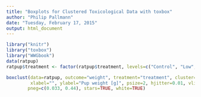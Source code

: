 ```yaml
---
title: "Boxplots for Clustered Toxicological Data with toxbox"
author: "Philip Pallmann"
date: "Tuesday, February 17, 2015"
output: html_document
---
```


```r
library("knitr")
library("toxbox")
library("WWGbook")
data(ratpup)
ratpup$treatment <- factor(ratpup$treatment, levels=c("Control", "Low", "High"))
```


```r
boxclust(data=ratpup, outcome="weight", treatment="treatment", cluster="litter", covariate="sex",
         xlabel="", ylabel="Pup weight [g]", psize=2, hjitter=0.01, vlines="fg",
        pneg=c(0.033, 0.44), stars=TRUE, white=TRUE)
```



